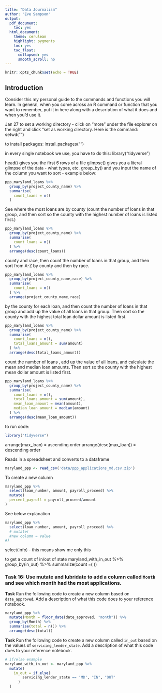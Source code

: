 ```yaml
---
title: "Data Journalism"
author: "Eve Sampson"
output:
  pdf_document:
    toc: yes
  html_document:
    theme: cerulean
    highlight: pygments
    toc: yes
    toc_float:
      collapsed: yes
      smooth_scroll: no
---
```


```r
knitr::opts_chunk$set(echo = TRUE)
```

## Introduction

Consider this my personal guide to the commands and functions you will learn. In general, when you come across an R command or function that you want to remember, put it in here along with a description of what it does and when you'd use it.

Jan 27
to set a working directory - click on "more" under the file explorer on the right and click "set as working directory. Here is the command:
setwd("")

to install packages: install.packages("")

in every single notebook we use, you have to do this: library("tidyverse")

head() gives you the first 6 rows of a file
glimpse() gives you a literal glimpse of the data - what types, etc.
group_by() and you input the name of the column you want to sort - example below:
  
```r
ppp_maryland_loans %>%
  group_by(project_county_name) %>%
  summarise(
    count_loans = n()
  )
```

See where the most loans are by county (count the number of loans in that group, and then sort so the county with the highest number of loans is listed first.)
```r
ppp_maryland_loans %>%
  group_by(project_county_name) %>%
  summarise(
    count_loans = n()
  ) %>%
  arrange(desc(count_loans))
```

county and race, then count the number of loans in that group, and then sort from A-Z by county and then by race.
```r
ppp_maryland_loans %>%
  group_by(project_county_name,race) %>%
  summarise(
    count_loans = n()
  ) %>%
  arrange(project_county_name,race)
```


by the county for each loan, and then count the number of loans in that group and add up the value of all loans in that group. Then sort so the county with the highest total loan dollar amount is listed first.
```r
ppp_maryland_loans %>%
  group_by(project_county_name) %>%
  summarise(
    count_loans = n(),
    total_loans_amount = sum(amount)
  ) %>%
  arrange(desc(total_loans_amount))
```

count the number of loans , add up the value of all loans, and calculate the mean and median loan amounts. Then sort so the county with the highest mean dollar amount is listed first.
```r
ppp_maryland_loans %>%
  group_by(project_county_name) %>%
  summarise(
    count_loans = n(),
    total_loans_amount = sum(amount),
    mean_loan_amount = mean(amount),
    median_loan_amount = median(amount)
  ) %>%
  arrange(desc(mean_loan_amount))
```

to run code:
```r
library("tidyverse")
```

arrange(max_loan) = ascending order
arrange(desc(max_loan)) = descending order

Reads in a spreadsheet and converts to a dataframe
```r
maryland_ppp <- read_csv('data/ppp_applications_md.csv.zip')
```


To create a new column
```r
maryland_ppp %>%
  select(loan_number, amount, payroll_proceed) %>%
  mutate(
  percent_payroll = payroll_proceed/amount
)
```
See below explanation
```r
maryland_ppp %>%
  select(loan_number, amount, payroll_proceed) %>%
  # mutate(
  #new column = value
#)

```

select(info) - this means show me only this

to get a count of in/out of state
maryland_with_in_out %>% group_by(in_out) %>% summarize(count =(
))


### Task 16: Use mutate and lubridate to add a column called `Month` and see which month had the most applications.
**Task** Run the following code to create a new column based on `date_approved`. Add a description of what this code does to your reference notebook.

```r
maryland_ppp %>%
  mutate(Month = floor_date(date_approved, "month")) %>%
  group_by(Month) %>%
  summarise(total = n()) %>%
  arrange(desc(total))
```


**Task** Run the following code to create a new column called `in_out` based on the values of `servicing_lender_state`. Add a description of what this code does to your reference notebook.

```r
# if/else example
maryland_with_in_out <- maryland_ppp %>%
  mutate(
    in_out = if_else(
        servicing_lender_state == 'MD', "IN", "OUT"
      )
  )
```